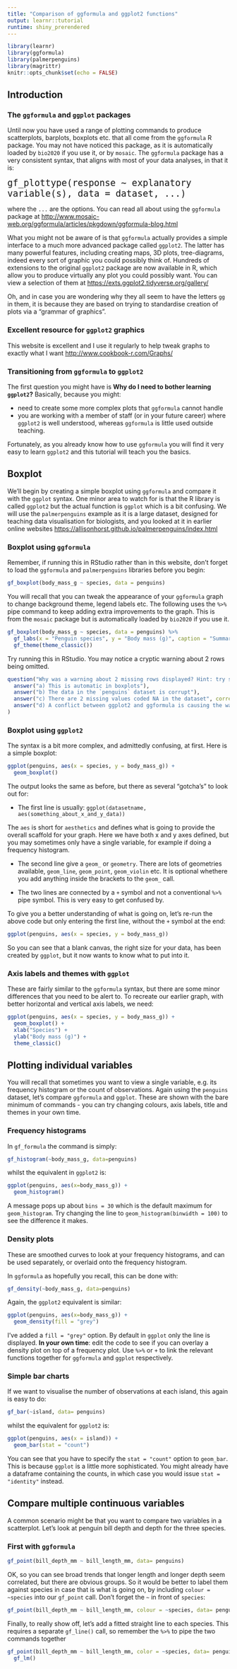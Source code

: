 ```yaml
---
title: "Comparison of ggformula and ggplot2 functions"
output: learnr::tutorial
runtime: shiny_prerendered
---
```


```r
library(learnr)
library(ggformula)
library(palmerpenguins)
library(magrittr)
knitr::opts_chunk$set(echo = FALSE)
```


## Introduction

### The `ggformula` and `ggplot` packages

Until now you have used a range of plotting commands to produce scatterplots,
barplots, boxplots etc. that all come from the `ggformula` R package. You may
not have noticed this package, as it is automatically loaded by `bio2020` if
you use it, or by `mosaic`. The `ggformula` package has a very consistent 
syntax, that aligns with most of your data analyses, in that it is:

<font size="5">
`gf_plottype(response ~ explanatory variable(s), data = dataset, ...)`
</font>

where the `...` are the options. You can read all about using the `ggformula`
package at <http://www.mosaic-web.org/ggformula/articles/pkgdown/ggformula-blog.html>

What you might not be aware of is that `ggformula` actually provides a simple
interface to a much more advanced package called `ggplot2`. The latter has many
powerful features, including creating maps, 3D plots, tree-diagrams, indeed
every sort of graphic you could possibly think of. Hundreds of extensions to
the original `ggplot2` package are now available in R, which allow you to 
produce virtually any plot you could possibly want. You can view a selection of
them at <https://exts.ggplot2.tidyverse.org/gallery/>

Oh, and in case you are wondering why they all seem to have the letters `gg` in
them, it is because they are based on trying to standardise creation of plots
via a "grammar of graphics".

### Excellent resource for `ggplot2` graphics
This website is excellent and I use it regularly to help tweak graphs to exactly
what I want <http://www.cookbook-r.com/Graphs/>

### Transitioning from `ggformula` to `ggplot2`
The first question you might have is **Why do I need to bother learning `ggplot2`?**
Basically, because you might:

* need to create some more complex plots that `ggformula` cannot handle
* you are working with a member of staff (or in your future career) where `ggplot2`
is well understood, whereas `ggformula` is little used outside teaching.

Fortunately, as you already know how to use `ggformula` you will find it very easy
to learn `ggplot2` and this tutorial will teach you the basics.

## Boxplot
We'll begin by creating a simple boxplot using `ggformula` and compare it with
the `ggplot` syntax. One minor area to watch for is that the R library is
called `ggplot2` but the actual function is `ggplot` which is a bit confusing. We
will use the `palmerpenguins` example as it is a large dataset, designed for
teaching data visualisation for biologists, and you looked at it in earlier 
online websites <https://allisonhorst.github.io/palmerpenguins/index.html>

### Boxplot using `ggformula`
Remember, if running this in RStudio rather than in this website, don't forget
to load the `ggformula` and `palmerpenguins` libraries before you begin:

```r
gf_boxplot(body_mass_g ~ species, data = penguins)
```

You will recall that you can tweak the appearance of your `ggformula` graph to
change background theme, legend labels etc. The following uses the `%>%` pipe
command to keep adding extra improvements to the graph. This is from the
`mosaic` package but is automatically loaded by `bio2020` if you use it.

```r
gf_boxplot(body_mass_g ~ species, data = penguins) %>% 
  gf_labs(x = "Penguin species", y = "Body mass (g)", caption = "Summary boxplot") %>% 
  gf_theme(theme_classic())

```

Try running this in RStudio. You may notice a cryptic warning about 2 rows being
omitted.

```r
question("Why was a warning about 2 missing rows displayed? Hint: try summary(penguins) in the above code box",
  answer("a) This is automatic in boxplots"),
  answer("b) The data in the `penguins` dataset is corrupt"),
  answer("c) There are 2 missing values coded NA in the dataset", correct = TRUE),
  answer("d) A conflict between ggplot2 and ggformula is causing the warning")
)
```

### Boxplot using `ggplot2`
The syntax is a bit more complex, and admittedly confusing, at first. Here is a
simple boxplot:

```r
ggplot(penguins, aes(x = species, y = body_mass_g)) +
  geom_boxplot()
```

The output looks the same as before, but there as several "gotcha's" to look out
for:

* The first line is usually:
`ggplot(datasetname, aes(something_about_x_and_y_data))`

The `aes` is short for `aesthetics` and defines what is going to provide the
overall scaffold for your graph. Here we have both x and y axes defined, but
you may sometimes only have a single variable, for example if doing a frequency
histogram.

* The second line give a `geom_` or `geometry`. There are lots of geometries
available, `geom_line`, `geom_point`, `geom_violin` etc. It is optional whethere
you add anything inside the brackets to the `geom_` call.

* The two lines are connected by a `+` symbol and not a conventional `%>%` pipe
symbol. This is very easy to get confused by.

To give you a better understanding of what is going on, let's re-run the above code
but only entering the first line, without the `+` symbol at the end:

```r
ggplot(penguins, aes(x = species, y = body_mass_g))
```

So you can see that a blank canvas, the right size for your data, has been
created by `ggplot`, but it now wants to know what to put into it.

### Axis labels and themes with `ggplot`
These are fairly similar to the `ggformula` syntax, but there are some minor
differences that you need to be alert to. To recreate our earlier graph, with
better horizontal and vertical axis labels, we need:

```r
ggplot(penguins, aes(x = species, y = body_mass_g)) +
  geom_boxplot() +
  xlab("Species") +
  ylab("Body mass (g)") +
  theme_classic()
```


## Plotting individual variables
You will recall that sometimes you want to view a single variable, e.g. its 
frequency histogram or the count of observations. Again using the `penguins` 
dataset, let's compare `ggformula` and `ggplot`. These are shown with the bare
minimum of commands - you can try changing colours, axis labels, title and
themes in your own time.

### Frequency histograms
In `gf_formula` the command is simply:

```r
gf_histogram(~body_mass_g, data=penguins)

```

whilst the equivalent in `ggplot2` is:

```r
ggplot(penguins, aes(x=body_mass_g)) +
  geom_histogram()
```

A message pops up about `bins = 30` which is the default maximum for `geom_histogram`.
Try changing the line to `geom_histogram(binwidth = 100)` to see the difference it makes.

### Density plots
These are smoothed curves to look at your frequency histograms, and can be used 
separately, or overlaid onto the frequency histogram.

In `ggformula` as hopefully you recall, this can be done with:

```r
gf_density(~body_mass_g, data=penguins)

```

Again, the `ggplot2` equivalent is similar:

```r
ggplot(penguins, aes(x=body_mass_g)) +
  geom_density(fill = "grey")
```

I've added a `fill = "grey"` option. By default in `ggplot` only the line is
displayed. **In your own time**: edit the code to see if you can overlay a 
density plot on top of a frequency plot. Use `%>%` or `+` to link the relevant
functions together for `ggformula` and `ggplot` respectively.

### Simple bar charts
If we want to visualise the number of observations at each island, this again is
easy to do:

```r
gf_bar(~island, data= penguins)
```

whilst the equivalent for `ggplot2` is:

```r
ggplot(penguins, aes(x = island)) +
  geom_bar(stat = "count")
```

You can see that you have to specify the `stat = "count"` option to `geom_bar`.
This is because `ggplot` is a little more sophisticated. You might already have
a dataframe containing the counts, in which case you would issue `stat = "identity"`
instead.

## Compare multiple continuous variables
A common scenario might be that you want to compare two variables in a scatterplot. Let's
look at penguin bill depth and depth for the three species.

### First with `ggformula`

```r
gf_point(bill_depth_mm ~ bill_length_mm, data= penguins)

```

OK, so you can see broad trends that longer length and longer depth seem 
correlated, but there are obvious groups. So it would be better to label them
against species in case that is what is going on, by including `colour = ~species`
into our `gf_point` call. Don't forget the `~` in front of `species`:

```r
gf_point(bill_depth_mm ~ bill_length_mm, colour = ~species, data= penguins)

```

Finally, to really show off, let's add a fitted straight line to each species.
This requires a separate `gf_line()` call, so remember the `%>%` to pipe the
two commands together

```r
gf_point(bill_depth_mm ~ bill_length_mm, color = ~species, data= penguins) %>% 
  gf_lm()


```

